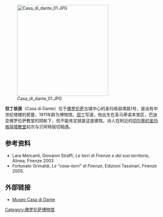 {{Coord|43|46|15.59|N|11|15|25.56|E|type:landmark|display=title}}

[[File:Casa_di_dante_01.JPG|300px]]

'''但丁故居'''（Casa di Dante）位于[[佛罗伦萨|佛罗伦萨]]古城中心的圣玛格丽塔路1号，是设有中世纪塔楼的房屋，1911年辟为博物馆。[[但丁|但丁]]写道，他出生在圣马蒂诺本堂区，巴迪亚佛罗伦萨教堂的阴影下，但不能肯定就是这座建筑。诗人在附近的[[切尔基的圣玛格丽塔教堂|切尔基的圣玛格丽塔教堂]]初次与贝阿特丽切相遇。

==参考资料==
*Lara Mercanti, Giovanni Straffi, ''Le torri di Firenze e del suo territorio'', Alinea, Firenze 2003
*Fortunato Grimaldi, ''Le "case-torri" di Firenze'', Edizioni Tassinari, Firenze 2005.

== 外部链接 ==
*[http://www.museocasadidante.it Museo Casa di Dante]{{Wayback|url=http://www.museocasadidante.it/ |date=20200925233233 }}
{{DEFAULTSORT:Casa di Dante}}
[[Category:佛罗伦萨博物馆|Category:佛罗伦萨博物馆]]